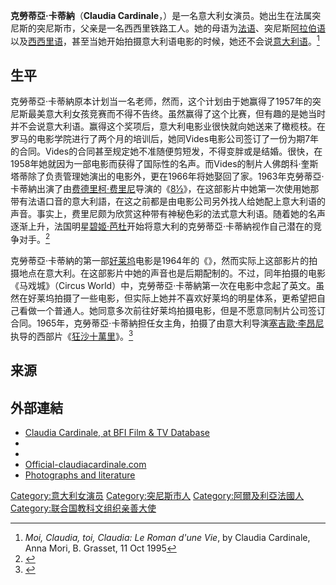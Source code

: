 {{noteTA
|T=zh-hk:歌迪亞·卡汀娜;zh-tw:克勞蒂亞·卡蒂納;zh-cn:克劳迪娅·卡汀娜;
|G1=Show
|G2=Movie
|1=zh-hk:歌迪亞;zh-tw:克勞蒂亞;zh-cn:克劳迪娅;
|2=zh-hk:卡汀娜;zh-tw:卡蒂納;zh-cn:卡汀娜;
|3=zh-cn:西部往事; zh-hk:萬里狂沙萬里仇; zh-tw:狂沙十萬里;
}}
{{Infobox person
| name            = 克勞蒂亞·卡蒂納<br /><small>{{lang|en|Claudia Cardinale}}</small>
| image           = Claudia Cardinale 1963.jpg
| caption         =1963年拍攝《The Pink Panther》時的Claudia Cardinale
| birth_name       = 柯柔·喬瑟芬·荷絲·卡蒂納勒<br />Claude Joséphine Rose Cardinale
| birth_date       = {{Birth date and age|1938|4|15|df=yes}}
| birth_place      = [[法属突尼斯|法属突尼斯]][[突尼斯市|突尼斯市]]
| occupation      = 演员
| years_active     = 1958年至今
| residence = [[意大利|意大利]][[罗马|罗马]]<br />[[法国|法国]][[巴黎|巴黎]]
| spouse          = {{marriage|佛朗科·奎斯塔蒂<!--Franco Cristaldi--><br />|1966|1975}}
| partner =  帕斯夸·-{史奎迪耶利}-<!--Pasquale Squitieri--><br />（1975年至今）
| children = 派翠西歐<!--Patrizio--><br />克勞蒂雅<!--Claudia-->
}}
'''克勞蒂亞·卡蒂納'''（'''Claudia Cardinale'''，{{bd|1938年|4月15日}}）是一名意大利女演员。她出生在法属突尼斯的突尼斯市，父亲是一名西西里铁路工人。她的母语为[[法语|法语]]、突尼斯[[阿拉伯语|阿拉伯语]]以及[[西西里语|西西里语]]，甚至当她开始拍摄意大利语电影的时候，她还不会说[[意大利语|意大利语]]。<ref>''Moi, Claudia, toi, Claudia: Le Roman d'une Vie'', by Claudia Cardinale, Anna Mori, B. Grasset, 11 Oct 1995</ref>

==生平==
克勞蒂亞·卡蒂納原本计划当一名老师，然而，这个计划由于她赢得了1957年的突尼斯最美意大利女孩竞赛而不得不告终。虽然赢得了这个比赛，但有趣的是她当时并不会说意大利语。赢得这个奖项后，意大利电影业很快就向她送来了橄榄枝。在罗马的电影学院进行了两个月的培训后，她同Vides电影公司签订了一份为期7年的合同。Vides的合同甚至规定她不准随便剪短发，不得变胖或是结婚。很快，在1958年她就因为一部电影而获得了国际性的名声。而Vides的制片人佛朗科·奎斯塔蒂除了负责管理她演出的电影外，更在1966年将她娶回了家。1963年克勞蒂亞·卡蒂納出演了由[[费德里柯·费里尼|费德里柯·费里尼]]导演的《[[8½|8½]]》，在这部影片中她第一次使用她那带有法语口音的意大利語，在这之前都是由电影公司另外找人给她配上意大利语的声音。事实上，费里尼颇为欣赏这种带有神秘色彩的法式意大利语。随着她的名声逐渐上升，法国明星[[碧姬·芭杜|碧姬·芭杜]]开始将意大利的克勞蒂亞·卡蒂納视作自己潜在的竞争对手。<ref>{{Cite web |url=http://official-claudiacardinale.com/english/biography.php?PHPSESSID=bc590c0fa19324bf7f51c6011ae14a54 |title=biography |access-date=2013-07-07 |archive-date=2021-06-23 |archive-url=https://web.archive.org/web/20210623093732/https://official-claudiacardinale.com/english/biography.php?PHPSESSID=ad97c3bcbce1058eb8b02d638c69e601 }}</ref>

克勞蒂亞·卡蒂納的第一部[[好莱坞|好莱坞]]电影是1964年的《{{tsl|en|The Pink Panther (1963 film)|頑皮豹之神偷魅影}}》，然而实际上这部影片的拍摄地点在意大利。在这部影片中她的声音也是后期配制的。不过，同年拍摄的电影《马戏城》（Circus World）中，克勞蒂亞·卡蒂納第一次在电影中念起了英文。虽然在好莱坞拍摄了一些电影，但实际上她并不喜欢好莱坞的明星体系，更希望把自己看做一个普通人。她同意多次前往好莱坞拍摄电影，但是不愿意同制片公司签订合同。1965年，克勞蒂亞·卡蒂納担任女主角，拍摄了由意大利导演[[塞吉歐·李昂尼|塞吉歐·李昂尼]]执导的西部片《[[狂沙十萬里|狂沙十萬里]]》。<ref>{{Cite web |url=http://www.claudiacardinale.co.uk/biography/biography.htm |title=Claudia Cardinale Biography |accessdate=2013-07-07 |archive-date=2014-11-03 |archive-url=https://web.archive.org/web/20141103112844/http://www.claudiacardinale.co.uk/biography/biography.htm |dead-url=no }}</ref>

==来源==
{{reflist}}
== 外部連結 ==
{{Commons category|Claudia Cardinale}}
* [https://web.archive.org/web/20151030052431/http://explore.bfi.org.uk/4ce2b9f01b8ec Claudia Cardinale, at BFI Film & TV Database]
* {{AllRovi person|10829}}
* {{IMDb name|0001012}}
* [http://official-claudiacardinale.com/english/ Official-claudiacardinale.com]{{Wayback|url=http://official-claudiacardinale.com/english/ |date=20130417142844 }}
* [http://film.virtual-history.com/person.php?personid=3718 Photographs and literature]{{Wayback|url=http://film.virtual-history.com/person.php?personid=3718 |date=20061026034213 }}

{{大衛獎最佳女主角}}

{{Authority control}}

{{DEFAULTSORT:Cardinale, Claudia}}
[[Category:意大利女演员|Category:意大利女演员]]
[[Category:突尼斯市人|Category:突尼斯市人]]
[[Category:阿爾及利亞法國人|Category:阿爾及利亞法國人]]
[[Category:联合国教科文组织亲善大使|Category:联合国教科文组织亲善大使]]